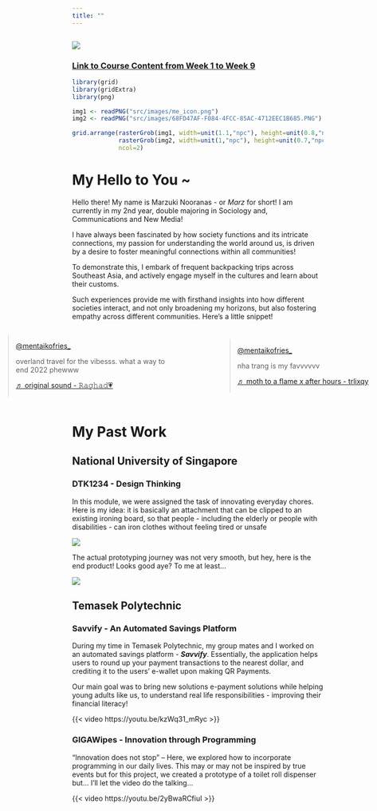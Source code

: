 ```yaml
---
title: ""
---
```


```r

```

![](src/images/namelogo.png)

### [Link to Course Content from Week 1 to Week 9](https://github.com/mrzknrns/mrzknrns.git){.uri}

```r

library(grid)
library(gridExtra)
library(png)

img1 <- readPNG("src/images/me_icon.png")
img2 <- readPNG("src/images/68FD47AF-F084-4FCC-85AC-4712EEC1B685.PNG")

grid.arrange(rasterGrob(img1, width=unit(1.1,"npc"), height=unit(0.8,"npc"), gp=gpar(mai=c(0,0,0,0))), 
             rasterGrob(img2, width=unit(1,"npc"), height=unit(0.7,"npc"), gp=gpar(mai=c(0,0,0,0))), 
             ncol=2)

```

# **My Hello to You \~**

Hello there! My name is Marzuki Nooranas - or *Marz* for short! I am currently in my 2nd year, double majoring in Sociology and, Communications and New Media!

I have always been fascinated by how society functions and its intricate connections, my passion for understanding the world around us, is driven by a desire to foster meaningful connections within all communities!

To demonstrate this, I embark of frequent backpacking trips across Southeast Asia, and actively engage myself in the cultures and learn about their customs.

Such experiences provide me with firsthand insights into how different societies interact, and not only broadening my horizons, but also fostering empathy across different communities. Here's a little snippet!

```{=html}
<style>
    .tiktok-container {
        display: flex;
        justify-content: center;
        align-items: center;
        gap: 20px; /* Adjust for spacing between the embeds */
    }

    .tiktok-embed {
        width: 50%; /* Adjust based on your desired width */
        max-width: none;
    }
</style>
```
::: tiktok-container
<blockquote class="tiktok-embed" cite="https://www.tiktok.com/@mentaikofries_/video/7181240142063996161" data-video-id="7181240142063996161" style="max-width: 605px;min-width: 325px;">

<section>

<a target="_blank" title="@mentaikofries_" href="https://www.tiktok.com/@mentaikofries_?refer=embed">@mentaikofries_</a>

<p>overland travel for the vibesss. what a way to end 2022 phewww</p>

<a target="_blank" title="♬ original sound - 𝚁𝚊𝚐𝚑𝚊𝚍💗" href="https://www.tiktok.com/music/original-sound-7178872451673459457?refer=embed">♬ original sound - 𝚁𝚊𝚐𝚑𝚊𝚍💗</a>

</section>

</blockquote>

```{=html}
<script async src="https://www.tiktok.com/embed.js"></script>
```
> </blockquote>

<blockquote class="tiktok-embed" cite="https://www.tiktok.com/@mentaikofries_/video/7238779076528442625" data-video-id="7238779076528442625" style="max-width: 605px;min-width: 325px;">

<section>

<a target="_blank" title="@mentaikofries_" href="https://www.tiktok.com/@mentaikofries_?refer=embed">@mentaikofries_</a>

<p>nha trang is my favvvvvv</p>

<a target="_blank" title="♬ moth to a flame x after hours - trlixqy" href="https://www.tiktok.com/music/moth-to-a-flame-x-after-hours-7174186663990561579?refer=embed">♬ moth to a flame x after hours - trlixqy</a>

</section>

</blockquote>

```{=html}
<script async src="https://www.tiktok.com/embed.js"></script>
```
:::

```{=html}
<script async src="https://www.tiktok.com/embed.js"></script>
```
# **My Past Work**

## National University of Singapore

### DTK1234 - Design Thinking

In this module, we were assigned the task of innovating everyday chores. Here is my idea: it is basically an attachment that can be clipped to an existing ironing board, so that people - including the elderly or people with disabilities - can iron clothes without feeling tired or unsafe

![](images/prototyping.png){fig-align="center"}

The actual prototyping journey was not very smooth, but hey, here is the end product! Looks good aye? To me at least...

![](images/prototyping_2-01.png)

## Temasek Polytechnic

### Savvify - An Automated Savings Platform

During my time in Temasek Polytechnic, my group mates and I worked on an automated savings platform - ***Savvify***. Essentially, the application helps users to round up your payment transactions to the nearest dollar, and crediting it to the users' e-wallet upon making QR Payments.

Our main goal was to bring new solutions e-payment solutions while helping young adults like us, to understand real life responsibilities - improving their financial literacy!

{{< video https://youtu.be/kzWq31_mRyc >}}

### GIGAWipes - Innovation through Programming

"Innovation does not stop" -- Here, we explored how to incorporate programming in our daily lives. This may or may not be inspired by true events but for this project, we created a prototype of a toilet roll dispenser but... I'll let the video do the talking...

{{< video https://youtu.be/2yBwaRCfiuI >}}

# 

```         
```
